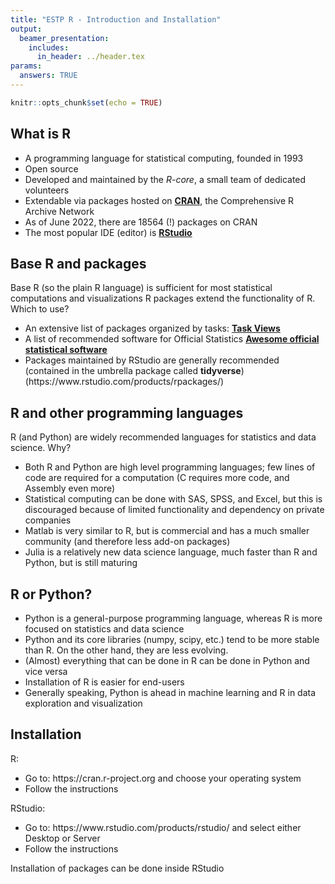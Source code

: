 ```yaml
---
title: "ESTP R - Introduction and Installation"
output: 
  beamer_presentation:
    includes:
      in_header: ../header.tex
params: 
  answers: TRUE
---
```


```r
knitr::opts_chunk$set(echo = TRUE)
```

## What is R

* A programming language for statistical computing, founded in 1993
* Open source
* Developed and maintained by the *R-core*, a small team of dedicated volunteers
* Extendable via packages hosted on [**CRAN**](https://cran.r-project.org), the Comprehensive R Archive Network
* As of June 2022, there are 18564 (!) packages on CRAN
* The most popular IDE (editor) is [**RStudio**](https://www.rstudio.com)

## Base R and packages

Base R (so the plain R language) is sufficient for most statistical computations and visualizations
R packages extend the functionality of R. Which to use?

* An extensive list of packages organized by tasks: [**Task Views**](https://cran.r-project.org/web/views/)
* A list of recommended software for Official Statistics [**Awesome official statistical software**](https://github.com/SNStatComp/awesome-official-statistics-software)
* Packages maintained by RStudio are generally recommended (contained in the umbrella package called **tidyverse**) (https://www.rstudio.com/products/rpackages/)

## R and other programming languages

R (and Python) are widely recommended languages for statistics and data science. Why?

* Both R and Python are high level programming languages; few lines of code are required for a computation (C requires more code, and Assembly even more)
* Statistical computing can be done with SAS, SPSS, and Excel, but this is discouraged because of limited functionality and dependency on private companies
* Matlab is very similar to R, but is commercial and has a much smaller community (and therefore less add-on packages)
* Julia is a relatively new data science language, much faster than R and Python, but is still maturing

## R or Python?

* Python is a general-purpose programming language, whereas R is more focused on statistics and data science
* Python and its core libraries (numpy, scipy, etc.) tend to be more stable than R. On the other hand, they are less evolving.
* (Almost) everything that can be done in R can be done in Python and vice versa
* Installation of R is easier for end-users
* Generally speaking, Python is ahead in machine learning and R in data exploration and visualization


## Installation

R:

* Go to: https://cran.r-project.org and choose your operating system
* Follow the instructions

RStudio:

* Go to: https://www.rstudio.com/products/rstudio/ and select either Desktop or Server
* Follow the instructions

Installation of packages can be done inside RStudio

